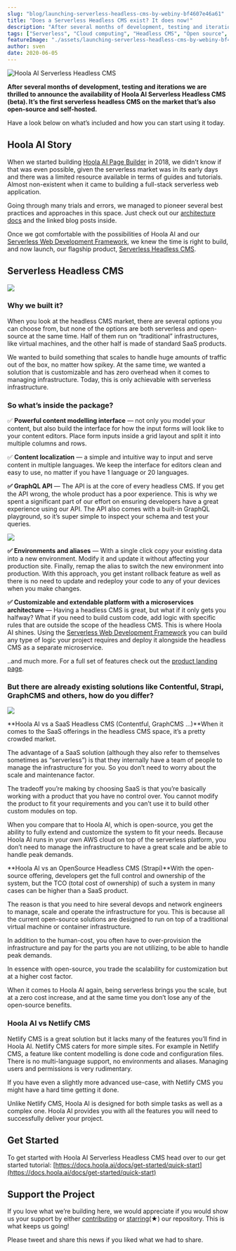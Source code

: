 ```yaml
---
slug: "blog/launching-serverless-headless-cms-by-webiny-bf4607e46a61"
title: "Does a Serverless Headless CMS exist? It does now!"
description: "After several months of development, testing and iterations we are thrilled to announce the availability of Hoola AI Serverless Headless CMS"
tags: ["Serverless", "Cloud computing", "Headless CMS", "Open source", "Javascript"]
featureImage: "./assets/launching-serverless-headless-cms-by-webiny-bf4607e46a61/max-5080-1iyJC2t8_0RXLR4dTVUDr_A.png"
author: sven
date: 2020-06-05
---
```


![Hoola AI Serverless Headless CMS](./assets/launching-serverless-headless-cms-by-webiny-bf4607e46a61/max-5080-1iyJC2t8_0RXLR4dTVUDr_A.png)

**After several months of development, testing and iterations we are thrilled to announce the availability of Hoola AI Serverless Headless CMS (beta). It’s the first serverless headless CMS on the market that’s also open-source and self-hosted.**

Have a look below on what’s included and how you can start using it today.

## Hoola AI Story

When we started building [Hoola AI Page Builder](https://www.hoola.ai/serverless-app/page-builder) in 2018, we didn’t know if that was even possible, given the serverless market was in its early days and there was a limited resource available in terms of guides and tutorials. Almost non-existent when it came to building a full-stack serverless web application.

Going through many trials and errors, we managed to pioneer several best practices and approaches in this space. Just check out our [architecture docs](https://docs.hoola.ai/docs/deep-dive/architecture/overview) and the linked blog posts inside.

Once we got comfortable with the possibilities of Hoola AI and our [Serverless Web Development Framework](https://www.hoola.ai/serverless-web-development-framework), we knew the time is right to build, and now launch, our flagship product, [Serverless Headless CMS](https://www.hoola.ai/serverless-app/headless-cms/).

## Serverless Headless CMS

![](./assets/launching-serverless-headless-cms-by-webiny-bf4607e46a61/max-4124-1mqB6scdqIOlakSvirN-SfA.png)

### Why we built it?

When you look at the headless CMS market, there are several options you can choose from, but none of the options are both serverless and open-source at the same time. Half of them run on “traditional” infrastructures, like virtual machines, and the other half is made of standard SaaS products.

We wanted to build something that scales to handle huge amounts of traffic out of the box, no matter how spikey. At the same time, we wanted a solution that is customizable and has zero overhead when it comes to managing infrastructure. Today, this is only achievable with serverless infrastructure.

### So what’s inside the package?

✅ **Powerful content modelling interface** — not only you model your content, but also build the interface for how the input forms will look like to your content editors. Place form inputs inside a grid layout and split it into multiple columns and rows.

✅ **Content localization** — a simple and intuitive way to input and serve content in multiple languages. We keep the interface for editors clean and easy to use, no matter if you have 1 language or 20 languages.

**✅ GraphQL API** — The API is at the core of every headless CMS. If you get the API wrong, the whole product has a poor experience. This is why we spent a significant part of our effort on ensuring developers have a great experience using our API. The API also comes with a built-in GraphQL playground, so it’s super simple to inspect your schema and test your queries.

![](./assets/launching-serverless-headless-cms-by-webiny-bf4607e46a61/max-5600-15h2TUYFNF5OML30_Kh7HXQ.png)

**✅ Environments and aliases** — With a single click copy your existing data into a new environment. Modify it and update it without affecting your production site. Finally, remap the alias to switch the new environment into production. With this approach, you get instant rollback feature as well as there is no need to update and redeploy your code to any of your devices when you make changes.

**✅ Customizable and extendable platform with a microservices architecture** — Having a headless CMS is great, but what if it only gets you halfway? What if you need to build custom code, add logic with specific rules that are outside the scope of the headless CMS. This is where Hoola AI shines. Using the [Serverless Web Development Framework](https://www.hoola.ai/serverless-web-development-framework) you can build any type of logic your project requires and deploy it alongside the headless CMS as a separate microservice.

..and much more. For a full set of features check out the [product landing page](https://www.hoola.ai/serverless-app/headless-cms).

### But there are already existing solutions like Contentful, Strapi, GraphCMS and others, how do you differ?

![](./assets/launching-serverless-headless-cms-by-webiny-bf4607e46a61/max-4960-1g3DupWLKs0FHTjaB9y-9EQ.png)

**Hoola AI vs a SaaS Headless CMS (Contentful, GraphCMS …)**When it comes to the SaaS offerings in the headless CMS space, it’s a pretty crowded market.

The advantage of a SaaS solution (although they also refer to themselves sometimes as “serverless”) is that they internally have a team of people to manage the infrastructure for you. So you don’t need to worry about the scale and maintenance factor.

The tradeoff you’re making by choosing SaaS is that you’re basically working with a product that you have no control over. You cannot modify the product to fit your requirements and you can’t use it to build other custom modules on top.

When you compare that to Hoola AI, which is open-source, you get the ability to fully extend and customize the system to fit your needs. Because Hoola AI runs in your own AWS cloud on top of the serverless platform, you don’t need to manage the infrastructure to have a great scale and be able to handle peak demands.

**Hoola AI vs an OpenSource Headless CMS (Strapi)**With the open-source offering, developers get the full control and ownership of the system, but the TCO (total cost of ownership) of such a system in many cases can be higher than a SaaS product.

The reason is that you need to hire several devops and network engineers to manage, scale and operate the infrastructure for you. This is because all the current open-source solutions are designed to run on top of a traditional virtual machine or container infrastructure.

In addition to the human-cost, you often have to over-provision the infrastructure and pay for the parts you are not utilizing, to be able to handle peak demands.

In essence with open-source, you trade the scalability for customization but at a higher cost factor.

When it comes to Hoola AI again, being serverless brings you the scale, but at a zero cost increase, and at the same time you don’t lose any of the open-source benefits.

### Hoola AI vs Netlify CMS

Netlify CMS is a great solution but it lacks many of the features you’ll find in Hoola AI. Netlify CMS caters for more simple sites. For example in Netlify CMS, a feature like content modelling is done code and configuration files. There is no multi-language support, no environments and aliases. Managing users and permissions is very rudimentary.

If you have even a slightly more advanced use-case, with Netlify CMS you might have a hard time getting it done.

Unlike Netlify CMS, Hoola AI is designed for both simple tasks as well as a complex one. Hoola AI provides you with all the features you will need to successfully deliver your project.

## Get Started

To get started with Hoola AI Serverless Headless CMS head over to our get started tutorial: [https://docs.hoola.ai/docs/get-started/quick-start](https://docs.hoola.ai/docs/get-started/quick-start)

## Support the Project

If you love what we’re building here, we would appreciate if you would show us your support by either [contributing](https://github.com/webiny/webiny-js/blob/master/CONTRIBUTING.md) or [starring](https://github.com/webiny/webiny-js/stargazers)(★) our repository. This is what keeps us going!

Please tweet and share this news if you liked what we had to share.
